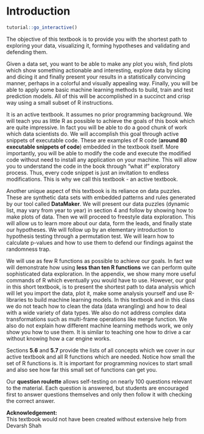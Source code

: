 # Introduction {#intro}

<script src="files/js/dcl.js"></script>
<link rel="stylesheet" href="https://maxcdn.bootstrapcdn.com/bootstrap/3.4.1/css/bootstrap.min.css">
<script src="https://maxcdn.bootstrapcdn.com/bootstrap/3.4.1/js/bootstrap.min.js"></script>

```r
tutorial::go_interactive()
```

<!-- You can label chapter and section titles using `{#label}` after them, e.g., we can reference Chapter \@ref(intro). If you do not manually label them, there will be automatic labels anyway, e.g., Chapter \@ref(methods). -->

<!-- Figures and tables with captions will be placed in `figure` and `table` environments, respectively. -->


<!-- ```{r nice-fig, fig.cap='Here is a nice figure!', out.width='80%', fig.asp=.75, fig.align='center'} -->
<!-- par(mar = c(4, 4, .1, .1)) -->
<!-- plot(pressure, type = 'b', pch = 19) -->
<!-- ``` -->

<!-- Reference a figure by its code chunk label with the `fig:` prefix, e.g., see Figure \@ref(fig:nice-fig). Similarly, you can reference tables generated from `knitr::kable()`, e.g., see Table \@ref(tab:nice-tab). -->

<!-- ```{r nice-tab, tidy=FALSE} -->
<!-- knitr::kable( -->
<!--   head(iris, 20), caption = 'Here is a nice table!', -->
<!--   booktabs = TRUE -->
<!-- ) -->
<!-- ``` -->

<!-- You can write citations, too. For example, we are using the **bookdown** package [@R-bookdown] in this sample book, which was built on top of R Markdown and **knitr** [@xie2015]. -->


The objective of this textbook is to provide you with the shortest path to exploring your data, visualizing it, forming hypotheses and validating and defending them. 

Given a data set, you want to be able to make any plot you wish, find plots which show something actionable and interesting, explore data by slicing and dicing it and finally present your results in a statistically convincing manner, perhaps in a colorful and visually appealing way.  Finally, you will be able to apply some basic machine learning methods to build, train and test prediction models.  All of this will be accomplished in a succinct and crisp way using a small subset of R instructions. 

It is an active textbook. It assumes no prior programming background.  We will teach you as little R as possible to achieve the goals of this book which are quite impressive. In fact you will be able to do a good chunk of work which data scientists do.  We will accomplish this goal through active snippets of executable code. These are examples of R code (**around 80 executable snippets of code**) embedded in  the textbook itself.  More importantly, you will be able to modify the code and execute the modified code without need to install any application on your machine.  This will allow you to understand the code in the book through “what if”  exploratory process. Thus, every code snippet is just an invitation to endless modifications. This is why we call this textbook - an active textbook.

Another unique aspect of this textbook is its reliance on data puzzles. These are synthetic data sets with embedded patterns and rules generated by our tool called **DataMaker**. We will present our data puzzles (dynamic list, may vary from year to year) in section 4 and follow by showing how to make plots of data.  Then we will proceed to freestyle data exploration.  This will allow us to learn  more about our data,  form the leads, and finally state our hypotheses.  We will follow up by an elementary introduction to hypothesis testing through a permutation test.  We will learn how to calculate p-values and how to use them to defend our findings against the  randomness trap.

We will use as few R functions as possible to achieve our goals. In fact we will demonstrate how using **less than ten R functions** we can perform quite sophisticated data exploration. In the appendix, we show many more useful commands of R which eventually you would have to use. However, our goal in this short textbook, is to present the shortest path to data analysis which will let you import the data, plot it, make some analysis yourself and use R-libraries to build machine learning models.  In this textbook and in this class we do not teach how to clean the data (data wrangling) and how to deal with a wide variety of data types. We also do not address complex data transformations such as multi-frame operations like merge function. We also do not explain how different machine learning methods work, we only show you how to use them. It is similar to teaching one how to drive a car without knowing how a car engine works. 

Sections **5.6** and **5.7** provide the lists of all concepts which we cover in our active textbook and all R functions which are needed.  Notice how small the set of R functions is.  It is important for programming novices to start small and also see how far this small set of functions can get you. 

Our **question roulette** allows self-testing on nearly 100 questions relevant to the material. Each question is answered, but students are encouraged first to answer questions themselves and only then follow it with checking the correct answer.

**Acknowledgement:  **<br>
This textbook would not have been created without extensive help from Devarsh Shah







